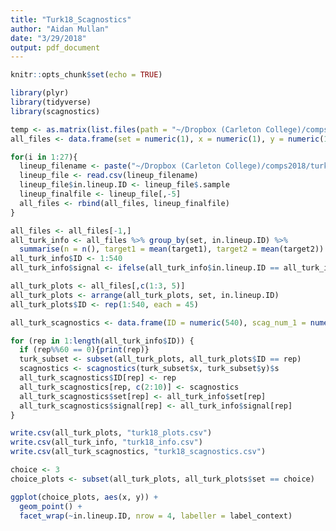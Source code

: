 ```yaml
---
title: "Turk18_Scagnostics"
author: "Aidan Mullan"
date: "3/29/2018"
output: pdf_document
---
```


```r
knitr::opts_chunk$set(echo = TRUE)
```

```r
library(plyr)
library(tidyverse)
library(scagnostics)

temp <- as.matrix(list.files(path = "~/Dropbox (Carleton College)/comps2018/turk-data/turk18/lineup_data18/", pattern = ".csv"))
all_files <- data.frame(set = numeric(1), x = numeric(1), y = numeric(1), group = numeric(1), in.lineup.ID = numeric(1), target1 = numeric(1), target2 = numeric(1))

for(i in 1:27){
  lineup_filename <- paste("~/Dropbox (Carleton College)/comps2018/turk-data/turk18/lineup_data18/", temp[i,], sep = "")
  lineup_file <- read.csv(lineup_filename)
  lineup_file$in.lineup.ID <- lineup_file$.sample
  lineup_finalfile <- lineup_file[,-5]
  all_files <- rbind(all_files, lineup_finalfile)
}

all_files <- all_files[-1,]
all_turk_info <- all_files %>% group_by(set, in.lineup.ID) %>%
  summarise(n = n(), target1 = mean(target1), target2 = mean(target2))
all_turk_info$ID <- 1:540
all_turk_info$signal <- ifelse(all_turk_info$in.lineup.ID == all_turk_info$target1 | all_turk_info$in.lineup.ID == all_turk_info$target2, 1, 0)

all_turk_plots <- all_files[,c(1:3, 5)]
all_turk_plots <- arrange(all_turk_plots, set, in.lineup.ID)
all_turk_plots$ID <- rep(1:540, each = 45)
```

```r
all_turk_scagnostics <- data.frame(ID = numeric(540), scag_num_1 = numeric(540), scag_num_2 = numeric(540), scag_num_3 = numeric(540), scag_num_4 = numeric(540), scag_num_5 = numeric(540), scag_num_6 = numeric(540), scag_num_7 = numeric(540), scag_num_8 = numeric(540), scag_num_9 = numeric(540), set = numeric(540), signal = numeric(540))

for (rep in 1:length(all_turk_info$ID)) {
  if (rep%%60 == 0){print(rep)}
  turk_subset <- subset(all_turk_plots, all_turk_plots$ID == rep)
  scagnostics <- scagnostics(turk_subset$x, turk_subset$y)$s
  all_turk_scagnostics$ID[rep] <- rep
  all_turk_scagnostics[rep, c(2:10)] <- scagnostics
  all_turk_scagnostics$set[rep] <- all_turk_info$set[rep]
  all_turk_scagnostics$signal[rep] <- all_turk_info$signal[rep]
}
```

```r
write.csv(all_turk_plots, "turk18_plots.csv")
write.csv(all_turk_info, "turk18_info.csv")
write.csv(all_turk_scagnostics, "turk18_scagnostics.csv")
```


```r
choice <- 3
choice_plots <- subset(all_turk_plots, all_turk_plots$set == choice)

ggplot(choice_plots, aes(x, y)) +
  geom_point() +
  facet_wrap(~in.lineup.ID, nrow = 4, labeller = label_context) 
```

